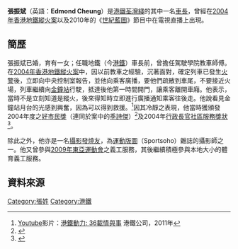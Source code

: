 '''張振斌'''（英語：'''Edmond Cheung'''）是[[港鐵|港鐵]][[荃灣綫|荃灣綫]]的其中一名[[車長|車長]]，曾經在[[2004年香港地鐵縱火案|2004年香港地鐵縱火案]]以及2010年的《[[世紀藍圖|世紀藍圖]]》節目中在電視直播上出現。

==簡歷==

張振斌已婚，育有一女；任職地鐵（今[[港鐵|港鐵]]）車長前，曾擔任駕駛學院教車師傅。在[[2004年香港地鐵縱火案|2004年香港地鐵縱火案]]中，因以前教車之經驗，沉著面對，確定列車已發生[[火警|火警]]後，立即向中央控制室報告，並他向乘客廣播，要他們疏散到車尾，不要接近火場，列車繼續向[[金鐘站|金鐘站]]行駛，抵達後他第一時間開門，讓乘客離開車廂。他表示，當時不是立刻知道是縱火，後來得知時立即進行廣播通知乘客往後走。他說看見金鐘站月台的光感到興奮，因為可以得到救援。<ref>[[Youtube|Youtube]]影片：[http://www.youtube.com/watch?v=NMRZz1lgXls 港鐵動力: 36載情與事] {{Wayback|url=http://www.youtube.com/watch?v=NMRZz1lgXls |date=20210623141625 }}港鐵公司，2011年</ref>因其冷靜之表現，他當時獲頒發2004年度之[[好市民獎|好市民獎]]（連同於案中的[[季詩傑|季詩傑]]）<ref name="東方2">{{cite news |title=04年往金鐘列車14傷 轟動一時 |url=http://orientaldaily.on.cc/cnt/news/20170211/00176_011.html |language=中文 |publisher=東方日報 |date=2017年2月11日 |accessdate=2017年2月17日 |archive-date=2017年2月12日 |archive-url=https://web.archive.org/web/20170212224320/http://orientaldaily.on.cc/cnt/news/20170211/00176_011.html |dead-url=no }}</ref>及2004年[[行政長官社區服務獎狀|行政長官社區服務獎狀]]<ref>{{cite web|url=http://www.info.gov.hk/cml/miscell/index2.htm|title=各公務委員會及其他名表 : 香港特別行政區獲授勳及嘉獎人士|publisher=|access-date=2017-02-17|archive-date=2013-01-08|archive-url=https://www.webcitation.org/6DWCy7Lwo?url=http://www.info.gov.hk/cml/miscell/index2.htm|dead-url=yes}}</ref>。

除此之外，他亦是一名[[攝影|攝影]][[發燒友|發燒友]]，為[[運動版圖|運動版圖]]（Sportsoho）雜誌的攝影師之一。他又曾參與[[2009年東亞運動會|2009年東亞運動會]]之義工服務，其後繼續積極參與本地大小的體育義工服務。

== 資料來源 ==
<references />

[[Category:張姓|Category:張姓]]
[[Category:港鐵|Category:港鐵]]